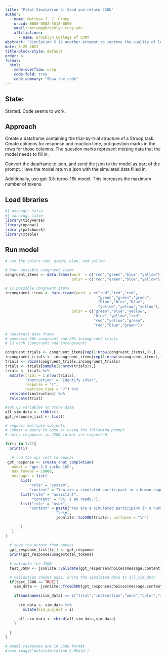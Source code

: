 ```yaml
---
title: "Pilot Simulation 5: Send and return JSON"
author:
  - name: Matthew J. C. Crump
    orcid: 0000-0002-5612-0090
    email: mcrump@brooklyn.cuny.edu
    affiliations:
      - name: Brooklyn College of CUNY
abstract: "Simulation 5 is another attempt to improve the quality of long JSON objects returned by GPT. "
date: 6-28-2023
title-block-style: default
order: 6
format:
  html:
    code-overflow: wrap
    code-fold: true
    code-summary: "Show the code"
---
```


## State:

Started. Code seems to work.

## Approach

Create a dataframe containing the trial-by-trial structure of a Stroop task. Create columns for response and reaction time, put question marks in the rows for those columns. The question marks represent missing data that the model needs to fill in.

Convert the dataframe to json, and send the json to the model as part of the prompt. Have the model return a json with the simulated data filled in.

Additionally, use gpt-3.5-turbo-16k model. This increases the maximum number of tokens.


## Load libraries

```r
#| message: false
#| warning: false
library(tidyverse)
library(openai)
library(patchwork)
library(xtable)
```


## Run model

```r
# use the colors red, green, blue, and yellow

# four possible congruent items
congruent_items <- data.frame(word  = c("red","green","blue","yellow"),
                              color = c("red","green","blue","yellow"))

# 12 possible congruent items
incongruent_items <- data.frame(word  = c("red","red","red",
                                          "green","green","green",
                                          "blue","blue","blue",
                                          "yellow","yellow","yellow"),
                              color = c("green","blue","yellow",
                                        "blue","yellow","red",
                                        "red","yellow","green",
                                        "red","blue","green"))

# construct data frame
# generate 50% congruent and 50% incongruent trials
# 12 each (congruent and incongruent)

congruent_trials <- congruent_items[rep(1:nrow(congruent_items),3),]
incongruent_trials <- incongruent_items[rep(1:nrow(incongruent_items),1),]
trials <- rbind(congruent_trials,incongruent_trials)
trials <- trials[sample(1:nrow(trials)),]
trials <- trials %>%
  mutate(trial = 1:nrow(trials),
         "instruction" = "Identify color",
         response = "?",
         reaction_time = "?") %>%
  relocate(instruction) %>%
  relocate(trial)

#set up variables to store data
all_sim_data <- tibble()
gpt_response_list <- list()

# request multiple subjects
# submit a query to open ai using the following prompt
# note: responses in JSON format are requested

for(i in 1:2){
  print(i)
  
   # run the api call to openai
 gpt_response <- create_chat_completion(
   model = "gpt-3.5-turbo-16k",
   max_tokens = 10000,
   messages = list(
       list(
           "role" = "system",
           "content" = "You are a simulated participant in a human cognition experiment. Complete the task as instructed and record your simulated responses in a JSON file"),
       list("role" = "assistant",
            "content" = "OK, I am ready."),
       list("role" = "user",
           "content" = paste('You are a simulated participant in a human cognition experiment. Complete the task as instructed and record your simulated responses in a JSON file. Your task is to simulate human performance in Stroop task. You will be shown a Stroop task in the form a JSON object. The JSON object contains the word and color presented on each trial. Your task is to identify the ink-color of the word as quickly and accurately as a human participant would. The JSON object contains the symbol ? in locations where you will generate simulated responses. You will generate a simulated identification response, and a simulated reaction time. Put the simulated identification response and reaction time into a JSON array using this format: [{"trial": "trial number, integer", "instruction" = "the task instruction, string" "word": "the name of the word, string","color": "the color of the word, string","response": "the simulated identification response, string","reaction_time": "the simulated reaction time, milliseconds an integer"}].',
                       "\n\n",
                       jsonlite::toJSON(trials), collapse = "\n")
           
       )
   )
)
  
  # save the output from openai
  gpt_response_list[[i]] <- gpt_response
  print(gpt_response$usage$total_tokens)
  
  # validate the JSON  
  test_JSON <- jsonlite::validate(gpt_response$choices$message.content)

  # validation checks pass, write the simulated data to all_sim_data 
  if(test_JSON == TRUE){
    sim_data <- jsonlite::fromJSON(gpt_response$choices$message.content)
    
    if(sum(names(sim_data) == c("trial","instruction","word","color","response","reaction_time")) == 6) {
      
      sim_data <- sim_data %>%
        mutate(sim_subject = i)
  
      all_sim_data <- rbind(all_sim_data,sim_data)
    }
    
  }
}

# model responses are in JSON format
#save.image("data/simulation_5.RData")
```











